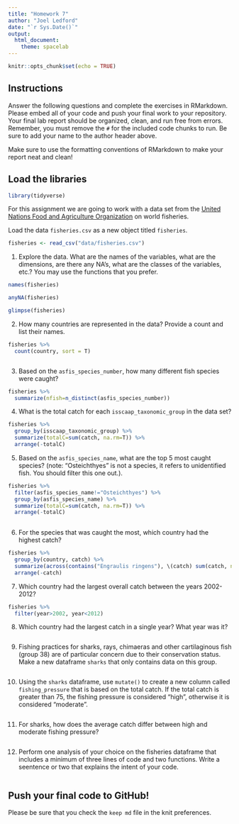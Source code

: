 ```yaml
---
title: "Homework 7"
author: "Joel Ledford"
date: "`r Sys.Date()`"
output:
  html_document: 
    theme: spacelab
---
```


```r
knitr::opts_chunk$set(echo = TRUE)
```

## Instructions
Answer the following questions and complete the exercises in RMarkdown. Please embed all of your code and push your final work to your repository. Your final lab report should be organized, clean, and run free from errors. Remember, you must remove the `#` for the included code chunks to run. Be sure to add your name to the author header above.  

Make sure to use the formatting conventions of RMarkdown to make your report neat and clean!  

## Load the libraries
```r
library(tidyverse)
```

For this assignment we are going to work with a data set from the [United Nations Food and Agriculture Organization](http://www.fao.org/about/en/) on world fisheries.

Load the data `fisheries.csv` as a new object titled `fisheries`.
```r
fisheries <- read_csv("data/fisheries.csv")
```

1. Explore the data. What are the names of the variables, what are the dimensions, are there any NA's, what are the classes of the variables, etc.? You may use the functions that you prefer.
```r
names(fisheries)
```
```r
anyNA(fisheries)
```
```r
glimpse(fisheries)
```

2. How many countries are represented in the data? Provide a count and list their names.
```r
fisheries %>% 
  count(country, sort = T)  

```

```r

```

3. Based on the `asfis_species_number`, how many different fish species were caught?
```r
fisheries %>% 
  summarize(nfish=n_distinct(asfis_species_number))
```

4. What is the total catch for each `isscaap_taxonomic_group` in the data set?
```r
fisheries %>% 
  group_by(isscaap_taxonomic_group) %>% 
  summarize(totalC=sum(catch, na.rm=T)) %>% 
  arrange(-totalC)
```

5. Based on the `asfis_species_name`, what are the top 5 most caught species? (note: "Osteichthyes" is not a species, it refers to unidentified fish. You should filter this one out.).
```r
fisheries %>% 
  filter(asfis_species_name!="Osteichthyes") %>% 
  group_by(asfis_species_name) %>% 
  summarize(totalC=sum(catch, na.rm=T)) %>% 
  arrange(-totalC)
 
```

6. For the species that was caught the most, which country had the highest catch?
```r
fisheries %>% 
  group_by(country, catch) %>%
  summarize(across(contains("Engraulis ringens"), \(catch) sum(catch, na.rm=T))) %>% 
  arrange(-catch)
```

7. Which country had the largest overall catch between the years 2002-2012?
```r
fisheries %>% 
  filter(year>2002, year<2012)
```

8. Which country had the largest catch in a single year? What year was it? 
```r

```

9. Fishing practices for sharks, rays, chimaeras and other cartilaginous fish (group 38) are of particular concern due to their conservation status. Make a new dataframe `sharks` that only contains data on this group. 
```r

```

10. Using the `sharks` dataframe, use `mutate()` to create a new column called `fishing_pressure` that is based on the total catch. If the total catch is greater than 75, the fishing pressure is considered "high", otherwise it is considered "moderate".
```r

```

11. For sharks, how does the average catch differ between high and moderate fishing pressure?
```r

```

12. Perform one analysis of your choice on the fisheries dataframe that includes a minimum of three lines of code and two functions. Write a seentence or two that explains the intent of your code.
```r

```

## Push your final code to GitHub!
Please be sure that you check the `keep md` file in the knit preferences.   